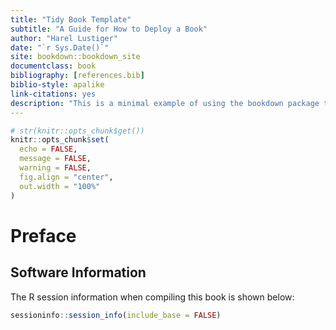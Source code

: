 ```yaml
--- 
title: "Tidy Book Template"
subtitle: "A Guide for How to Deploy a Book"
author: "Harel Lustiger"
date: "`r Sys.Date()`"
site: bookdown::bookdown_site
documentclass: book
bibliography: [references.bib]
biblio-style: apalike
link-citations: yes
description: "This is a minimal example of using the bookdown package to write a book. The output format for this example is bookdown::gitbook."
---
```


```r
# str(knitr::opts_chunk$get())
knitr::opts_chunk$set(
  echo = FALSE, 
  message = FALSE,
  warning = FALSE,
  fig.align = "center",
  out.width = "100%"
)
```

# Preface {-}

## Software Information {-}

The R session information when compiling this book is shown below:

```r
sessioninfo::session_info(include_base = FALSE)
```